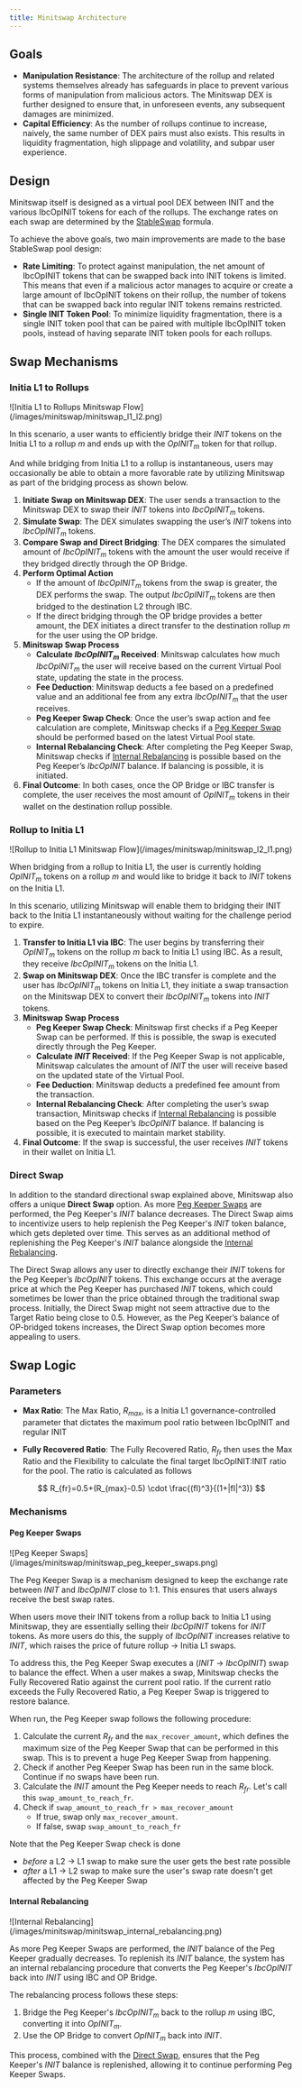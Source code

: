 ```yaml
---
title: Minitswap Architecture
---
```



## Goals

- **Manipulation Resistance**: The architecture of the rollup and related systems themselves already has safeguards in place to prevent various forms of manipulation from malicious actors. The Minitswap DEX is further designed to ensure that, in unforeseen events, any subsequent damages are minimized.
- **Capital Efficiency**: As the number of rollups continue to increase, naively, the same number of DEX pairs must also exists. This results in liquidity fragmentation, high slippage and volatility, and subpar user experience.

## Design

Minitswap itself is designed as a virtual pool DEX between <Tooltip tip={INIT}>INIT</Tooltip> and the various <Tooltip tip={IbcOpINIT}>IbcOpINIT</Tooltip> tokens for each of the rollups. The exchange rates on each swap are determined by the [StableSwap](https://docs.curve.fi/references/whitepapers/stableswap/#how-it-works) formula.

To achieve the above goals, two main improvements are made to the base StableSwap pool design:

- **Rate Limiting**: To protect against manipulation, the net amount of IbcOpINIT tokens that can be swapped back into INIT tokens is limited. This means that even if a malicious actor manages to acquire or create a large amount of IbcOpINIT tokens on their rollup, the number of tokens that can be swapped back into regular INIT tokens remains restricted.
- **Single INIT Token Pool**: To minimize liquidity fragmentation, there is a single INIT token pool that can be paired with multiple IbcOpINIT token pools, instead of having separate INIT token pools for each rollups.


## Swap Mechanisms

### Initia L1 to Rollups

<Frame caption="Initia L1 to Rollups Minitswap Flow">
![Initia L1 to Rollups Minitswap Flow](/images/minitswap/minitswap_l1_l2.png)
</Frame>

In this scenario, a user wants to efficiently bridge their $INIT$ tokens on the Initia L1 to a rollup $m$ and ends up with the $OpINIT_m$ token for that rollup.

And while bridging from Initia L1 to a rollup is instantaneous, users may occasionally be able to obtain a more favorable rate by utilizing Minitswap as part of the bridging process as shown below.

1.	**Initiate Swap on Minitswap DEX**: The user sends a transaction to the Minitswap DEX to swap their $INIT$ tokens into $IbcOpINIT_m$ tokens.
2.	**Simulate Swap**: The DEX simulates swapping the user’s $INIT$ tokens into $IbcOpINIT_m$ tokens.
3.	**Compare Swap and Direct Bridging**: The DEX compares the simulated amount of $IbcOpINIT_m$ tokens with the amount the user would receive if they bridged directly through the OP Bridge.
4.	**Perform Optimal Action**
	-	If the amount of $IbcOpINIT_m$ tokens from the swap is greater, the DEX performs the swap. The output $IbcOpINIT_m$ tokens are then bridged to the destination L2 through IBC.
	-	If the direct bridging through the OP bridge provides a better amount, the DEX initiates a direct transfer to the destination rollup $m$ for the user using the OP bridge.
5.  **Minitswap Swap Process**
	- **Calculate $IbcOpINIT_m$ Received**: Minitswap calculates how much $IbcOpINIT_m$ the user will receive based on the current Virtual Pool state, updating the state in the process.
	- **Fee Deduction**: Minitswap deducts a fee based on a predefined value and an additional fee from any extra $IbcOpINIT_m$ that the user receives.
	- **Peg Keeper Swap Check**: Once the user’s swap action and fee calculation are complete, Minitswap checks if a [Peg Keeper Swap](#peg-keeper-swaps) should be performed based on the latest Virtual Pool state.
	- **Internal Rebalancing Check**: After completing the Peg Keeper Swap, Minitswap checks if [Internal Rebalancing](#internal-rebalancing) is possible based on the Peg Keeper’s $IbcOpINIT$ balance. If balancing is possible, it is initiated.
6.	**Final Outcome**: In both cases, once the OP Bridge or IBC transfer is complete, the user receives the most amount of $OpINIT_m$ tokens in their wallet on the destination rollup possible.

### Rollup to Initia L1

<Frame caption="Rollup to Initia L1 Minitswap Flow">	
![Rollup to Initia L1 Minitswap Flow](/images/minitswap/minitswap_l2_l1.png)
</Frame>

When bridging from a rollup to Initia L1, the user is currently holding $OpINIT_m$ tokens on a rollup $m$ and would like to bridge it back to  $INIT$ tokens on the Initia L1.

In this scenario, utilizing Minitswap will enable them to bridging their INIT back to the Initia L1 instantaneously without waiting for the challenge period to expire.

1.	**Transfer to Initia L1 via IBC**: The user begins by transferring their $OpINIT_m$ tokens on the rollup $m$ back to Initia L1 using IBC. As a result, they receive $IbcOpINIT_m$ tokens on the Initia L1.
2.	**Swap on Minitswap DEX**: Once the IBC transfer is complete and the user has $IbcOpINIT_m$ tokens on Initia L1, they initiate a swap transaction on the Minitswap DEX to convert their $IbcOpINIT_m$ tokens into $INIT$ tokens.
3. **Minitswap Swap Process**
	- **Peg Keeper Swap Check**: Minitswap first checks if a Peg Keeper Swap can be performed. If this is possible, the swap is executed directly through the Peg Keeper.
	-	**Calculate $INIT$ Received**: If the Peg Keeper Swap is not applicable, Minitswap calculates the amount of $INIT$ the user will receive based on the updated state of the Virtual Pool.
	-	**Fee Deduction**: Minitswap deducts a predefined fee amount from the transaction.
	- **Internal Rebalancing Check**: After completing the user’s swap transaction, Minitswap checks if [Internal Rebalancing](#internal-rebalancing) is possible based on the Peg Keeper’s $IbcOpINIT$ balance. If balancing is possible, it is executed to maintain market stability.
4. **Final Outcome**: If the swap is successful, the user receives $INIT$ tokens in their wallet on Initia L1.

### Direct Swap

In addition to the standard directional swap explained above, Minitswap also offers a unique **Direct Swap** option. As more [Peg Keeper Swaps](#peg-keeper-swaps) are performed, the Peg Keeper's $INIT$ balance decreases. The Direct Swap aims to incentivize users to help replenish the Peg Keeper's $INIT$ token balance, which gets depleted over time. This serves as an additional method of replenishing the Peg Keeper's $INIT$ balance alongside the [Internal Rebalancing](#internal-rebalancing).

The Direct Swap allows any user to directly exchange their $INIT$ tokens for the Peg Keeper’s $IbcOpINIT$ tokens. This exchange occurs at the average price at which the Peg Keeper has purchased $INIT$ tokens, which could sometimes be lower than the price obtained through the traditional swap process. Initially, the Direct Swap might not seem attractive due to the Target Ratio being close to 0.5. However, as the Peg Keeper’s balance of OP-bridged tokens increases, the Direct Swap option becomes more appealing to users.

## Swap Logic

### Parameters

- **Max Ratio**: The Max Ratio, $R_{max}$, is a Initia L1 governance-controlled parameter that dictates the maximum pool ratio between IbcOpINIT and regular INIT

- **Fully Recovered Ratio**: The Fully Recovered Ratio, $R_{fr}$ then uses the Max Ratio and the Flexibility to calculate the final target IbcOpINIT:INIT ratio for the pool. The ratio is calculated as follows

$$
R_{fr}=0.5+(R_{max}-0.5) \cdot \frac{(fI)^3}{(1+|fI|^3)}
$$

### Mechanisms

#### Peg Keeper Swaps

<Frame caption="Peg Keeper Swaps">
![Peg Keeper Swaps](/images/minitswap/minitswap_peg_keeper_swaps.png)
</Frame>

The Peg Keeper Swap is a mechanism designed to keep the exchange rate between $INIT$ and $IbcOpINIT$ close to 1:1. This ensures that users always receive the best swap rates.

When users move their INIT tokens from a rollup back to Initia L1 using Minitswap, they are essentially selling their $IbcOpINIT$ tokens for $INIT$ tokens. As more users do this, the supply of $IbcOpINIT$ increases relative to $INIT$, which raises the price of future rollup -> Initia L1 swaps.

To address this, the Peg Keeper Swap executes a ($INIT$ -> $IbcOpINIT$) swap to balance the effect. When a user makes a swap, Minitswap checks the Fully Recovered Ratio against the current pool ratio. If the current ratio exceeds the Fully Recovered Ratio, a Peg Keeper Swap is triggered to restore balance.

When run, the Peg Keeper swap follows the following procedure:

1. Calculate the current $R_{fr}$ and the `max_recover_amount`, which defines the maximum size of the Peg Keeper Swap that can be performed in this swap. This is to prevent a huge Peg Keeper Swap from happening.
2. Check if another Peg Keeper Swap has been run in the same block. Continue if no swaps have been run.
3. Calculate the $INIT$ amount the Peg Keeper needs to reach $R_{fr}$. Let's call this `swap_amount_to_reach_fr`.
4. Check if `swap_amount_to_reach_fr > max_recover_amount`
    - If true, swap only `max_recover_amount`.
    - If false, swap `swap_amount_to_reach_fr`

Note that the Peg Keeper Swap check is done

- *before* a L2 -> L1 swap to make sure the user gets the best rate possible
- *after* a L1 -> L2 swap to make sure the user's swap rate doesn't get affected by the Peg Keeper Swap

#### Internal Rebalancing

<Frame caption="Internal Rebalancing">
![Internal Rebalancing](/images/minitswap/minitswap_internal_rebalancing.png)
</Frame>

As more Peg Keeper Swaps are performed, the $INIT$ balance of the Peg Keeper gradually decreases. To replenish its $INIT$ balance, the system has an internal rebalancing procedure that converts the Peg Keeper's $IbcOpINIT$ back into $INIT$ using IBC and OP Bridge.

The rebalancing process follows these steps:

1.	Bridge the Peg Keeper's $IbcOpINIT_m$ back to the rollup $m$ using IBC, converting it into $OpINIT_m$.
2.	Use the OP Bridge to convert $OpINIT_m$ back into $INIT$.

This process, combined with the [Direct Swap](#direct-swap), ensures that the Peg Keeper's $INIT$ balance is replenished, allowing it to continue performing Peg Keeper Swaps.
